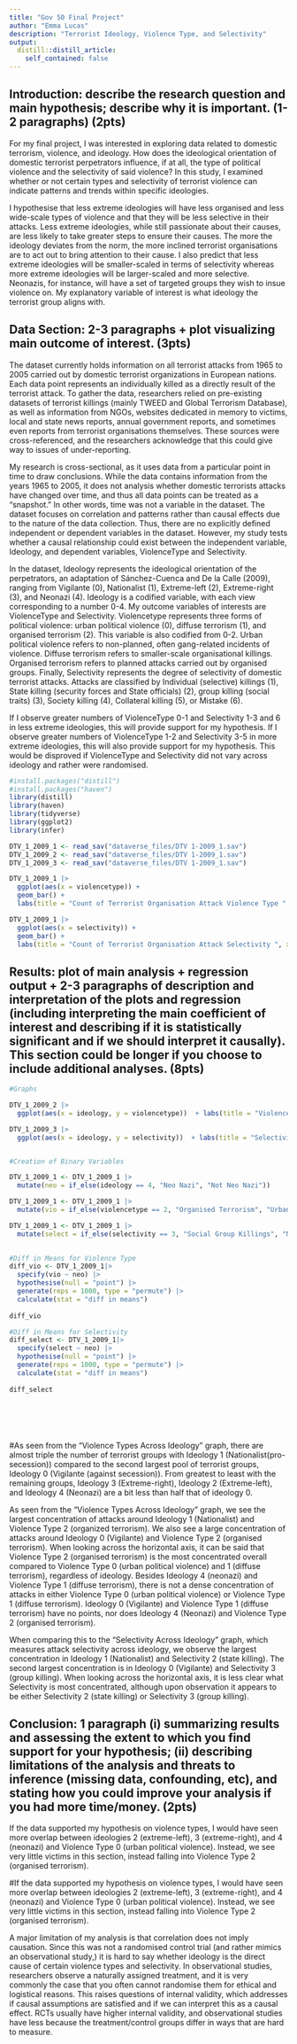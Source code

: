 ```yaml
---
title: "Gov 50 Final Project"
author: "Emma Lucas"
description: "Terrorist Ideology, Violence Type, and Selectivity"
output:
  distill::distill_article:
    self_contained: false
---
```


## Introduction: describe the research question and main hypothesis; describe why it is important. (1-2 paragraphs) (2pts)

For my final project, I was interested in exploring data related to domestic terrorism, violence, and ideology. How does the ideological orientation of domestic terrorist perpetrators influence, if at all, the type of political violence and the selectivity of said violence? In this study, I examined whether or not certain types and selectivity of terrorist violence can indicate patterns and trends within specific ideologies. 

I hypothesise that less extreme ideologies will have less organised and less wide-scale types of violence and that they will be less selective in their attacks. Less extreme ideologies, while still passionate about their causes, are less likely to take greater steps to ensure their causes. The more the ideology deviates from the norm, the more inclined terrorist organisations are to act out to bring attention to their cause. I also predict that less extreme ideologies will be smaller-scaled in terms of selectivity whereas more extreme ideologies will be larger-scaled and more selective. Neonazis, for instance, will have a set of targeted groups they wish to insue violence on. My explanatory variable of interest is what ideology the terrorist group aligns with. 

## Data Section: 2-3 paragraphs + plot visualizing main outcome of interest. (3pts)

The dataset currently holds information on all terrorist attacks from 1965 to 2005 carried out by domestic terrorist organizations in European nations. Each data point represents an individually killed as a directly result of the terrorist attack. To gather the data, researchers relied on pre-existing datasets of terrorist killings (mainly TWEED and Global Terrorism Database), as well as information from NGOs, websites dedicated in memory to victims, local and state news reports, annual government reports, and sometimes even reports from terrorist organisations themselves. These sources were cross-referenced, and the researchers acknowledge that this could give way to issues of under-reporting.

My research is cross-sectional, as it uses data from a particular point in time to draw conclusions. While the data contains information from the years 1965 to 2005, it does not analysis whether domestic terrorists attacks have changed over time, and thus all data points can be treated as a "snapshot." In other words, time was not a variable in the dataset. The dataset focuses on correlation and patterns rather than causal effects due to the nature of the data collection. Thus, there are no explicitly defined independent or dependent variables in the dataset. However, my study tests whether a causal relationship could exist between the independent variable, Ideology, and dependent variables, ViolenceType and Selectivity.

In the dataset, Ideology represents the ideological orientation of the perpetrators, an adaptation of Sánchez-Cuenca and De la Calle (2009), ranging from Vigilante (0), Nationalist (1), Extreme-left (2), Extreme-right (3), and Neonazi (4). Ideology is a codified variable, with each view corresponding to a number 0-4. My outcome variables of interests are ViolenceType and Selectivity. Violencetype represents three forms of political violence: urban political violence (0), diffuse terrorism (1), and organised terrorism (2). This variable is also codified from 0-2. Urban political violence refers to non-planned, often gang-related incidents of violence. Diffuse terrorism refers to smaller-scale organisational killings. Organised terrorism refers to planned attacks carried out by organised groups. Finally, Selectivity represents the degree of selectivity of domestic terrorist attacks. Attacks are classified by Individual (selective) killings (1), State killing (security forces and State officials) (2), group killing (social traits) (3), Society killing (4), Collateral killing (5), or Mistake (6). 

If I observe greater numbers of ViolenceType 0-1 and Selectivity 1-3 and 6 in less extreme ideologies, this will provide support for my hypothesis. If I observe greater numbers of ViolenceType 1-2 and Selectivity 3-5 in more extreme ideologies, this will also provide support for my hypothesis. This would be disproved if ViolenceType and Selectivity did not vary across ideology and rather were randomised.

```r

#install.packages("distill")
#install.packages("haven")
library(distill)
library(haven)
library(tidyverse)
library(ggplot2)
library(infer)

DTV_1_2009_1 <- read_sav("dataverse_files/DTV 1-2009_1.sav")
DTV_1_2009_2 <- read_sav("dataverse_files/DTV 1-2009_1.sav")
DTV_1_2009_3 <- read_sav("dataverse_files/DTV 1-2009_1.sav")

DTV_1_2009_1 |>
  ggplot(aes(x = violencetype)) +
  geom_bar() +
  labs(title = "Count of Terrorist Organisation Attack Violence Type ", x = "Violence Type", y = "Count")

DTV_1_2009_1 |>
  ggplot(aes(x = selectivity)) +
  geom_bar() +
  labs(title = "Count of Terrorist Organisation Attack Selectivity ", x = "Selectivity", y = "Count")

```

## Results: plot of main analysis + regression output + 2-3 paragraphs of description and interpretation of the plots and regression (including interpreting the main coefficient of interest and describing if it is statistically significant and if we should interpret it causally). This section could be longer if you choose to include additional analyses. (8pts)

```r

#Graphs

DTV_1_2009_2 |>
  ggplot(aes(x = ideology, y = violencetype))  + labs(title = "Violence Types Across Ideology", x = "Ideology (Vigilante, 0, to Neonazi, 4)", y = "Violence Type") + geom_jitter(alpha = 0.25)

DTV_1_2009_3 |>
  ggplot(aes(x = ideology, y = selectivity))  + labs(title = "Selectivity Across Ideology", x = "Ideology (Vigilante, 0, to Neonazi, 4)", y = "Selectivity") + geom_jitter(alpha = 0.25)


#Creation of Binary Variables

DTV_1_2009_1 <- DTV_1_2009_1 |>
  mutate(neo = if_else(ideology == 4, "Neo Nazi", "Not Neo Nazi"))

DTV_1_2009_1 <- DTV_1_2009_1 |>
  mutate(vio = if_else(violencetype == 2, "Organised Terrorism", "Urban Political Violence or Diffuse Terrorism"))

DTV_1_2009_1 <- DTV_1_2009_1 |>
  mutate(select = if_else(selectivity == 3, "Social Group Killings", "Non-Social Group Killings"))
         

#Diff in Means for Violence Type
diff_vio <- DTV_1_2009_1|>
  specify(vio ~ neo) |>
  hypothesise(null = "point") |>
  generate(reps = 1000, type = "permute") |>
  calculate(stat = "diff in means")
  
diff_vio

#Diff in Means for Selectivity
diff_select <- DTV_1_2009_1|>
  specify(select ~ neo) |>
  hypothesise(null = "point") |>
  generate(reps = 1000, type = "permute") |>
  calculate(stat = "diff in means")
  
diff_select







```

#As seen from the "Violence Types Across Ideology" graph, there are almost triple the number of terrorist groups with Ideology 1 (Nationalist(pro-secession)) compared to the second largest pool of terrorist groups, Ideology 0 (Vigilante (against secession)). From greatest to least with the remaining groups, Ideology 3 (Extreme-right), Ideology 2 (Extreme-left), and Ideology 4 (Neonazi) are a bit less than half that of ideology 0. 

As seen from the "Violence Types Across Ideology" graph, we see the largest concentration of attacks around Ideology 1 (Nationalist) and Violence Type 2 (organized terrorism). We also see a large concentration of attacks around Ideology 0 (Vigilante) and Violence Type 2 (organised terrorism). When looking across the horizontal axis, it can be said that Violence Type 2 (organised terrorism) is the most concentrated overall compared to Violence Type 0 (urban political violence) and 1 (diffuse terrorism), regardless of ideology. Besides Ideology 4 (neonazi) and Violence Type 1 (diffuse terrorism), there is not a dense concentration of attacks in either Violence Type 0 (urban political violence) or Violence Type 1 (diffuse terrorism). Ideology 0 (Vigilante) and Violence Type 1 (diffuse terrorism) have no points, nor does Ideology 4 (Neonazi) and Violence Type 2 (organised terrorism). 

When comparing this to the "Selectivity Across Ideology" graph, which measures attack selectivity across ideology, we observe the largest concentration in Ideology 1 (Nationalist) and Selectivity 2 (state killing). The second largest concentration is in Ideology 0 (Vigilante) and Selectivity 3 (group killing). When looking across the horizontal axis, it is less clear what Selectivity is most concentrated, although upon observation it appears to be either Selectivity 2 (state killing) or Selectivity 3 (group killing). 

## Conclusion: 1 paragraph (i) summarizing results and assessing the extent to which you find support for your hypothesis; (ii) describing limitations of the analysis and threats to inference (missing data, confounding, etc), and stating how you could improve your analysis if you had more time/money. (2pts)

If the data supported my hypothesis on violence types, I would have seen more overlap between ideologies 2 (extreme-left), 3 (extreme-right), and 4 (neonazi) and Violence Type 0 (urban political violence). Instead, we see very little victims in this section, instead falling into Violence Type 2 (organised terrorism). 

#If the data supported my hypothesis on violence types, I would have seen more overlap between ideologies 2 (extreme-left), 3 (extreme-right), and 4 (neonazi) and Violence Type 0 (urban political violence). Instead, we see very little victims in this section, instead falling into Violence Type 2 (organised terrorism).

A major limitation of my analysis is that correlation does not imply causation. Since this was not a randomised control trial (and rather mimics an observational study,) it is hard to say whether ideology is the direct cause of certain violence types and selectivity. In observational studies, researchers observe a naturally assigned treatment, and it is very commonly the case that you often cannot randomise them for ethical and logistical reasons. This raises questions of internal validity, which addresses if causal assumptions are satisfied and if we can interpret this as a causal effect. RCTs usually have higher internal validity, and observational studies have less because the treatment/control groups differ in ways that are hard to measure.
